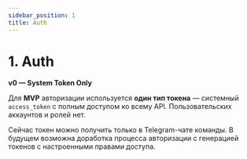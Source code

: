 ```yaml
---
sidebar_position: 1
title: Auth
---
```


# 1. Auth
**v0 — System Token Only**

Для **MVP** авторизации используется **один тип токена** — системный `access_token` с полным доступом ко всему API. Пользовательских аккаунтов и ролей нет.

Сейчас токен можно получить только в Telegram-чате команды. В будущем возможна доработка процесса авторизации
с генерацией токенов с настроенными правами доступа.
